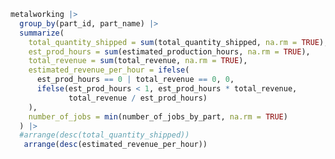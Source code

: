 

```r
metalworking |> 
  group_by(part_id, part_name) |> 
  summarize(
    total_quantity_shipped = sum(total_quantity_shipped, na.rm = TRUE),
    est_prod_hours = sum(estimated_production_hours, na.rm = TRUE),
    total_revenue = sum(total_revenue, na.rm = TRUE),
    estimated_revenue_per_hour = ifelse(
      est_prod_hours == 0 | total_revenue == 0, 0,  
      ifelse(est_prod_hours < 1, est_prod_hours * total_revenue, 
             total_revenue / est_prod_hours) 
    ),
    number_of_jobs = min(number_of_jobs_by_part, na.rm = TRUE)
  ) |> 
  #arrange(desc(total_quantity_shipped))
   arrange(desc(estimated_revenue_per_hour))
```






